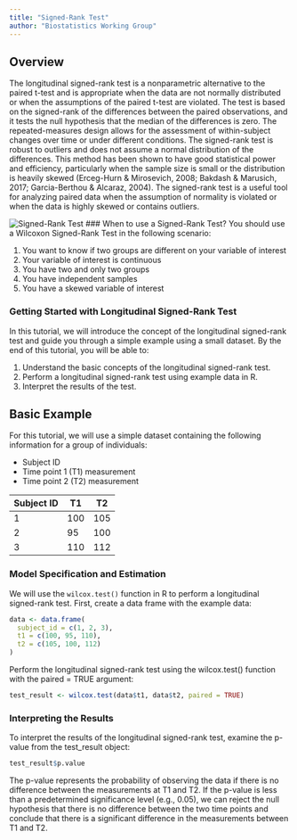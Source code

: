 ```yaml
---
title: "Signed-Rank Test"
author: "Biostatistics Working Group"
---
```


## Overview
The longitudinal signed-rank test is a nonparametric alternative to the paired t-test and is appropriate when the data are not normally distributed or when the assumptions of the paired t-test are violated. The test is based on the signed-rank of the differences between the paired observations, and it tests the null hypothesis that the median of the differences is zero. The repeated-measures design allows for the assessment of within-subject changes over time or under different conditions. The signed-rank test is robust to outliers and does not assume a normal distribution of the differences. This method has been shown to have good statistical power and efficiency, particularly when the sample size is small or the distribution is heavily skewed (Erceg-Hurn & Mirosevich, 2008; Bakdash & Marusich, 2017; Garcia-Berthou & Alcaraz, 2004). The signed-rank test is a useful tool for analyzing paired data when the assumption of normality is violated or when the data is highly skewed or contains outliers.

![Signed-Rank Test](./figures/signedrank.png)
### When to use a Signed-Rank Test?
You should use a Wilcoxon Signed-Rank Test in the following scenario:

1.	You want to know if two groups are different on your variable of interest
2.	Your variable of interest is continuous
3.	You have two and only two groups
4.	You have independent samples
5.	You have a skewed variable of interest

### Getting Started with Longitudinal Signed-Rank Test

In this tutorial, we will introduce the concept of the longitudinal signed-rank test and guide you through a simple example using a small dataset. By the end of this tutorial, you will be able to:

1. Understand the basic concepts of the longitudinal signed-rank test.
2. Perform a longitudinal signed-rank test using example data in R.
3. Interpret the results of the test.

## Basic Example 

For this tutorial, we will use a simple dataset containing the following information for a group of individuals:

- Subject ID
- Time point 1 (T1) measurement
- Time point 2 (T2) measurement

| Subject ID | T1  | T2  |
|------------|-----|-----|
| 1          | 100 | 105 |
| 2          | 95  | 100 |
| 3          | 110 | 112 |

### Model Specification and Estimation

We will use the `wilcox.test()` function in R to perform a longitudinal signed-rank test. First, create a data frame with the example data:

```r
data <- data.frame(
  subject_id = c(1, 2, 3),
  t1 = c(100, 95, 110),
  t2 = c(105, 100, 112)
)
```

Perform the longitudinal signed-rank test using the wilcox.test() function with the paired = TRUE argument:

```r
test_result <- wilcox.test(data$t1, data$t2, paired = TRUE)
```

### Interpreting the Results
To interpret the results of the longitudinal signed-rank test, examine the p-value from the test_result object:

```r
test_result$p.value
```

The p-value represents the probability of observing the data if there is no difference between the measurements at T1 and T2. If the p-value is less than a predetermined significance level (e.g., 0.05), we can reject the null hypothesis that there is no difference between the two time points and conclude that there is a significant difference in the measurements between T1 and T2.
